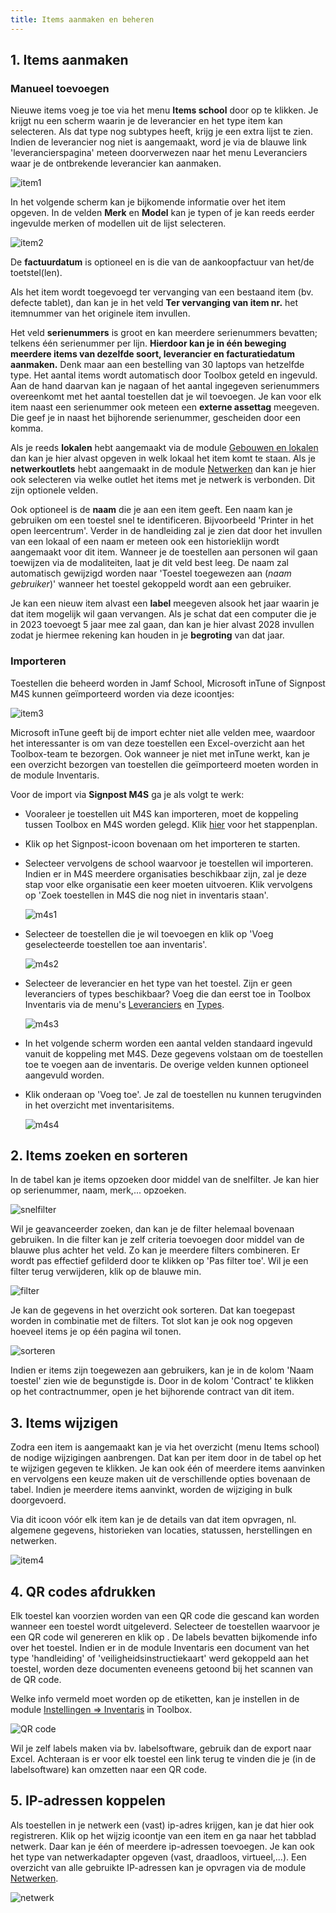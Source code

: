 ```yaml
---
title: Items aanmaken en beheren
---
```


## 1. Items aanmaken

### Manueel toevoegen

Nieuwe items voeg je toe via het menu **Items school** door op <LegacyAction img="pluscircle.png" text="Item toevoegen"/> te klikken. Je krijgt nu een scherm waarin je de leverancier en het type item kan selecteren. Als dat type nog subtypes heeft, krijg je een extra lijst te zien. Indien de leverancier nog niet is aangemaakt, word je via de blauwe link <Text color="blue">'leverancierspagina'</Text> meteen doorverwezen naar het menu Leveranciers waar je de ontbrekende leverancier kan aanmaken. 

![item1](./item1.PNG)

In het volgende scherm kan je bijkomende informatie over het item opgeven. In de velden **Merk** en **Model** kan je typen of je kan reeds eerder ingevulde merken of modellen uit de lijst selecteren.

![item2](./item2.PNG)

De **factuurdatum** is optioneel en is die van de aankoopfactuur van het/de toetstel(len).

Als het item wordt toegevoegd ter vervanging van een bestaand item (bv. defecte tablet), dan kan je in het veld **Ter vervanging van item nr.** het itemnummer van het originele item invullen.

Het veld **serienummers** is groot en kan meerdere serienummers bevatten; telkens één serienummer per lijn. **Hierdoor kan je in één beweging meerdere items van dezelfde soort, leverancier en facturatiedatum aanmaken.** Denk maar aan een bestelling van 30 laptops van hetzelfde type. Het aantal items wordt automatisch door Toolbox geteld en ingevuld. Aan de hand daarvan kan je nagaan of het aantal ingegeven serienummers overeenkomt met het aantal toestellen dat je wil toevoegen. Je kan voor elk item naast een serienummer ook meteen een **externe assettag** meegeven. Die geef je in naast het bijhorende serienummer, gescheiden door een komma. 

Als je reeds **lokalen** hebt aangemaakt via de module [Gebouwen en lokalen](/gebouwen_lokalen) dan kan je hier alvast opgeven in welk lokaal het item komt te staan. Als je **netwerkoutlets** hebt aangemaakt in de module [Netwerken](/netwerken) dan kan je hier ook selecteren via welke outlet het items met je netwerk is verbonden. Dit zijn optionele velden.

Ook optioneel is de **naam** die je aan een item geeft. Een naam kan je gebruiken om een toestel snel te identificeren. Bijvoorbeeld 'Printer in het open leercentrum'. Verder in de handleiding zal je zien dat door het invullen van een lokaal of een naam er meteen ook een historieklijn wordt aangemaakt voor dit item. Wanneer je de toestellen aan personen wil gaan toewijzen via de modaliteiten, laat je dit veld best leeg. De naam zal automatisch gewijzigd worden naar 'Toestel toegewezen aan (*naam gebruiker*)' wanneer het toestel gekoppeld wordt aan een gebruiker.

Je kan een nieuw item alvast een **label** meegeven alsook het jaar waarin je dat item mogelijk wil gaan vervangen. Als je schat dat een computer die je in 2023 toevoegt 5 jaar mee zal gaan, dan kan je hier alvast 2028 invullen zodat je hiermee rekening kan houden in je **begroting** van dat jaar.

### Importeren

Toestellen die beheerd worden in Jamf School, Microsoft inTune of Signpost M4S kunnen geïmporteerd worden via deze icoontjes: 

![item3](./item3.PNG)

Microsoft inTune geeft bij de import echter niet alle velden mee, waardoor het interessanter is om van deze toestellen een Excel-overzicht aan het Toolbox-team te bezorgen. Ook wanneer je niet met inTune werkt, kan je een overzicht bezorgen van toestellen die geïmporteerd moeten worden in de module Inventaris. 

Voor de import via **Signpost M4S** ga je als volgt te werk:

- Vooraleer je toestellen uit M4S kan importeren, moet de koppeling tussen Toolbox en M4S worden gelegd. Klik [hier](/inventaris/herstelling/#koppeling-met-signpost-m4s) voor het stappenplan. 
- Klik op het Signpost-icoon bovenaan om het importeren te starten. 
- Selecteer vervolgens de school waarvoor je toestellen wil importeren. Indien er in M4S meerdere organisaties beschikbaar zijn, zal je deze stap voor elke organisatie een keer moeten uitvoeren. Klik vervolgens op 'Zoek toestellen in M4S die nog niet in inventaris staan'.

    ![m4s1](./m4s1.png)

- Selecteer de toestellen die je wil toevoegen en klik op 'Voeg geselecteerde toestellen toe aan inventaris'. 

    ![m4s2](./m4s2.png)

- Selecteer de leverancier en het type van het toestel. Zijn er geen leveranciers of types beschikbaar? Voeg die dan eerst toe in Toolbox Inventaris via de menu's [Leveranciers](/inventaris/voorbereiding/#leveranciers) en [Types](/inventaris/voorbereiding/#types).

    ![m4s3](./m4s3.png)

- In het volgende scherm worden een aantal velden standaard ingevuld vanuit de koppeling met M4S. Deze gegevens volstaan om de toestellen toe te voegen aan de inventaris. De overige velden kunnen optioneel aangevuld worden. 
- Klik onderaan op 'Voeg toe'. Je zal de toestellen nu kunnen terugvinden in het overzicht met inventarisitems. 

    ![m4s4](./m4s4.png)


## 2. Items zoeken en sorteren

In de tabel kan je items opzoeken door middel van de snelfilter. Je kan hier op serienummer, naam, merk,... opzoeken. 

![snelfilter](./snelfilter.PNG)

Wil je geavanceerder zoeken, dan kan je de filter helemaal bovenaan gebruiken. In die filter kan je zelf criteria toevoegen door middel van de blauwe plus achter het veld. Zo kan je meerdere filters combineren. Er wordt pas effectief gefilderd door te klikken op 'Pas filter toe'.  Wil je een filter terug verwijderen, klik op de blauwe min. 

![filter](./filter.PNG)

Je kan de gegevens in het overzicht ook sorteren. Dat kan toegepast worden in combinatie met de filters. Tot slot kan je ook nog opgeven hoeveel items je op één pagina wil tonen.

![sorteren](./sorteren.PNG)

Indien er items zijn toegewezen aan gebruikers, kan je in de kolom 'Naam toestel' zien wie de begunstigde is. Door in de kolom 'Contract' te klikken op het contractnummer, open je het bijhorende contract van dit item. 

## 3. Items wijzigen

Zodra een item is aangemaakt kan je via het overzicht (menu Items school) de nodige wijzigingen aanbrengen. Dat kan per item door in de tabel op het te wijzigen gegeven te klikken. Je kan ook één of meerdere items aanvinken en vervolgens een keuze maken uit de verschillende opties bovenaan de tabel. Indien je meerdere items aanvinkt, worden de wijziging in bulk doorgevoerd. 

Via dit icoon <LegacyAction img="edit.png"/> vóór elk item kan je de details van dat item opvragen, nl. algemene gegevens, historieken van locaties, statussen, herstellingen en netwerken. 

![item4](./item4.PNG)

## 4. QR codes afdrukken

Elk toestel kan voorzien worden van een QR code die gescand kan worden wanneer een toestel wordt uitgeleverd. Selecteer de toestellen waarvoor je een QR code wil genereren en klik op <LegacyAction img="qr.png" text="QR codes"/>. De labels bevatten bijkomende info over het toestel. Indien er in de module Inventaris een document van het type 'handleiding' of 'veiligheidsinstructiekaart' werd gekoppeld aan het toestel, worden deze documenten eveneens getoond bij het scannen van de QR code.

Welke info vermeld moet worden op de etiketten, kan je instellen in de module [Instellingen => Inventaris](/inventaris/voorbereiding/#algemene-instellingen) in Toolbox. 

![QR code](./qr_code.PNG)

Wil je zelf labels maken via bv. labelsoftware, gebruik dan de export naar Excel. Achteraan is er voor elk toestel een link terug te vinden die je (in de labelsoftware) kan omzetten naar een QR code.

## 5. IP-adressen koppelen 

Als toestellen in je netwerk een (vast) ip-adres krijgen, kan je dat hier ook registreren. Klik op het wijzig icoontje <LegacyAction img="edit.png"/> van een item en ga naar het tabblad netwerk. Daar kan je één of meerdere ip-adressen toevoegen. Je kan ook het type van netwerkadapter opgeven (vast, draadloos, virtueel,...). Een overzicht van alle gebruikte IP-adressen kan je opvragen via de module [Netwerken](/netwerken).

![netwerk](./netwerk.png)